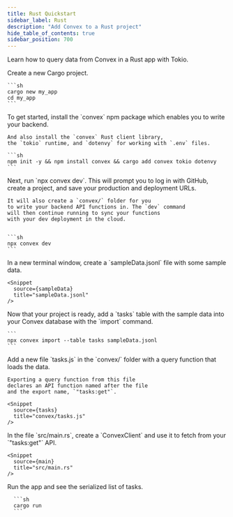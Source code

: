 ```yaml
---
title: Rust Quickstart
sidebar_label: Rust
description: "Add Convex to a Rust project"
hide_table_of_contents: true
sidebar_position: 700
---
```



Learn how to query data from Convex in a Rust app with Tokio.

<StepByStep>
  <Step title="Create a Cargo project">
    Create a new Cargo project.

    ```sh
    cargo new my_app
    cd my_app
    ```

  </Step>
  <Step title="Install the Convex client and server libraries">
    To get started, install the `convex` npm
    package which enables you to write your
    backend.

    And also install the `convex` Rust client library,
    the `tokio` runtime, and `dotenvy` for working with `.env` files.

    ```sh
    npm init -y && npm install convex && cargo add convex tokio dotenvy
    ```

  </Step>
  <Step title="Set up a Convex dev deployment">
    Next, run `npx convex dev`. This
    will prompt you to log in with GitHub,
    create a project, and save your production and deployment URLs.

    It will also create a `convex/` folder for you
    to write your backend API functions in. The `dev` command
    will then continue running to sync your functions
    with your dev deployment in the cloud.


    ```sh
    npx convex dev
    ```

  </Step>

  <Step title="Create sample data for your database">
    In a new terminal window, create a `sampleData.jsonl`
    file with some sample data.

    <Snippet
      source={sampleData}
      title="sampleData.jsonl"
    />

  </Step>

  <Step title="Add the sample data to your database">
    Now that your project is ready, add a `tasks` table
    with the sample data into your Convex database with
    the `import` command.

    ```
    npx convex import --table tasks sampleData.jsonl
    ```

  </Step>

  <Step title="Expose a database query">
    Add a new file `tasks.js` in the `convex/` folder
    with a query function that loads the data.

    Exporting a query function from this file
    declares an API function named after the file
    and the export name, `"tasks:get"`.

    <Snippet
      source={tasks}
      title="convex/tasks.js"
    />

  </Step>

  <Step title="Connect the app to your backend">
    In the file `src/main.rs`, create a `ConvexClient` and use it
    to fetch from your `"tasks:get"` API.
    
    <Snippet
      source={main}
      title="src/main.rs"
    />

  </Step>

  <Step title="Run the app">
      Run the app and see the serialized list of tasks.

      ```sh
      cargo run
      ```

  </Step>

</StepByStep>
